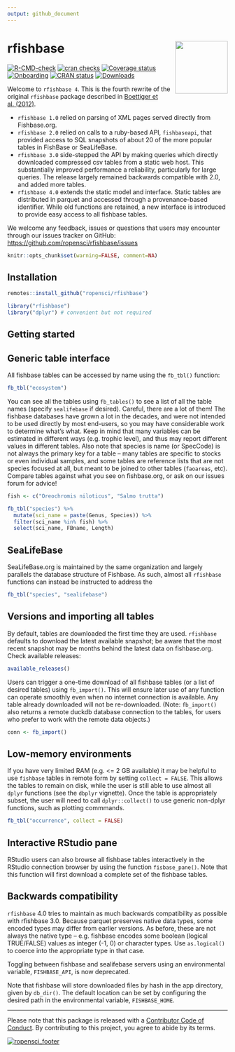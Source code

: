 ```yaml
---
output: github_document
---
```


# rfishbase <img src="man/figures/logo.svg" align="right" alt="" width="120" />


<!-- badges: start -->
[![R-CMD-check](https://github.com/ropensci/rfishbase/workflows/R-CMD-check/badge.svg)](https://github.com/ropensci/rfishbase/actions)
[![cran checks](https://cranchecks.info/badges/worst/rfishbase)](https://cranchecks.info/pkgs/rfishbase)
[![Coverage status](https://codecov.io/gh/ropensci/rfishbase/branch/master/graph/badge.svg)](https://codecov.io/github/ropensci/rfishbase?branch=master)
[![Onboarding](https://badges.ropensci.org/137_status.svg)](https://github.com/ropensci/software-review/issues/137)
[![CRAN status](https://www.r-pkg.org/badges/version/rfishbase)](https://cran.r-project.org/package=rfishbase)
[![Downloads](https://cranlogs.r-pkg.org/badges/grand-total/rfishbase)](https://github.com/r-hub/cranlogs.app)
<!-- badges: end -->



Welcome to `rfishbase 4`. This is the fourth rewrite of the original `rfishbase` package described in [Boettiger et al. (2012)](https://doi.org/10.1111/j.1095-8649.2012.03464.x).   

- `rfishbase 1.0` relied on parsing of XML pages served directly from Fishbase.org.  
- `rfishbase 2.0` relied on calls to a ruby-based API, `fishbaseapi`, that provided access to SQL snapshots of about 20 of the more popular tables in FishBase or SeaLifeBase.
- `rfishbase 3.0` side-stepped the API by making queries which directly downloaded compressed csv tables from a static web host. This substantially improved performance a reliability, particularly for large queries. The release largely remained backwards compatible with 2.0, and added more tables.
- `rfishbase 4.0` extends the static model and interface. Static tables are distributed in parquet and accessed through a provenance-based identifier. While old functions are retained, a new interface is introduced to provide easy access to all fishbase tables.

We welcome any feedback, issues or questions that users may encounter through our issues tracker on GitHub: <https://github.com/ropensci/rfishbase/issues>




```r
knitr::opts_chunk$set(warning=FALSE, comment=NA)
```


## Installation



```r
remotes::install_github("ropensci/rfishbase")
```


```r
library("rfishbase")
library("dplyr") # convenient but not required
```

## Getting started

## Generic table interface

All fishbase tables can be accessed by name using the `fb_tbl()` function:

```r
fb_tbl("ecosystem")
```


You can see all the tables using `fb_tables()` to see a list of all the table names (specify `sealifebase` if desired). Careful, there are a lot of them! The fishbase databases have grown a lot in the decades, and were not intended to be used directly by most end-users, so you may have considerable work to determine what's what. Keep in mind that many variables can be estimated in different ways (e.g. trophic level), and thus may report different values in different tables.  Also note that species is name (or SpecCode) is not always the primary key for a table -- many tables are specific to stocks or even individual samples, and some tables are reference lists that are not species focused at all, but meant to be joined to other tables (`faoareas`, etc).  Compare tables against what you see on fishbase.org, or ask on our issues forum for advice!


```r
fish <- c("Oreochromis niloticus", "Salmo trutta")

fb_tbl("species") %>% 
  mutate(sci_name = paste(Genus, Species)) %>%
  filter(sci_name %in% fish) %>% 
  select(sci_name, FBname, Length)

```


## SeaLifeBase

SeaLifeBase.org is maintained by the same organization and largely parallels the database structure of Fishbase. As such, almost all `rfishbase` functions can instead be instructed to address the 


```r
fb_tbl("species", "sealifebase")
```

## Versions and importing all tables

By default, tables are downloaded the first time they are used.  `rfishbase` defaults to download the latest available snapshot; be aware that the most recent snapshot may be months behind the latest data on fishbase.org. Check available releases:

```r
available_releases()
```

Users can trigger a one-time download of all fishbase tables (or a list of desired tables) using `fb_import()`. This will ensure later use of any function can operate smoothly even when no internet connection is available. Any table already downloaded will not be re-downloaded. (Note: `fb_import()` also returns a remote duckdb database connection to the tables, for users who prefer to work with the remote data objects.) 

```r
conn <- fb_import()
```
 
## Low-memory environments

If you have very limited RAM (e.g. <= 2 GB available) it may be helpful to use `fishbase` tables in remote form by setting `collect = FALSE`.  This allows the tables to remain on disk, while the user is still able to use almost all `dplyr` functions (see the `dbplyr` vignette).  Once the table is appropriately subset, the user will need to call `dplyr::collect()` to use generic non-dplyr functions, such as plotting commmands.  

```r
fb_tbl("occurrence", collect = FALSE)
```


## Interactive RStudio pane

RStudio users can also browse all fishbase tables interactively in the RStudio connection browser by using the function `fisbase_pane()`.  Note that this function will first download a complete set of the fishbase tables.  

## Backwards compatibility


`rfishbase` 4.0 tries to maintain as much backwards compatibility as possible with rfishbase 3.0. Because parquet preserves native data types, some encoded types may differ from earlier versions. As before, these are not always the native type -- e.g. fishbase encodes some boolean (logical TRUE/FALSE) values as integer (-1, 0) or character types. Use `as.logical()` to coerce into the appropriate type in that case. 

Toggling between fishbase and sealifebase servers using an environmental variable, `FISHBASE_API`, is now deprecated.  

Note that fishbase will store downloaded files by hash in the app directory, given by `db_dir()`.  The default location can be set by configuring the desired path in the environmental variable, `FISHBASE_HOME`. 




-----------

Please note that this package is released with a [Contributor Code of Conduct](https://ropensci.org/code-of-conduct/). By contributing to this project, you agree to abide by its terms.


[![ropensci_footer](https://ropensci.org/public_images/github_footer.png)](https://ropensci.org)


